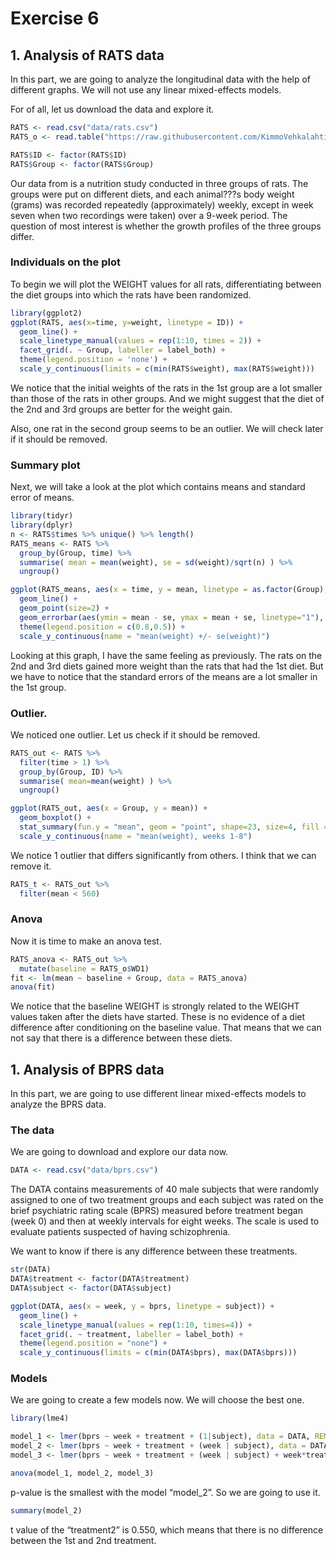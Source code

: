 # Exercise 6

## 1. Analysis of RATS data

In this part, we are going to analyze the longitudinal data with the help of different graphs. We will not use any linear mixed-effects models.

For of all, let us download the data and explore it. 

```r
RATS <- read.csv("data/rats.csv")
RATS_o <- read.table("https://raw.githubusercontent.com/KimmoVehkalahti/MABS/master/Examples/data/rats.txt", header = TRUE, sep = '\t')

RATS$ID <- factor(RATS$ID)
RATS$Group <- factor(RATS$Group)
```

Our data from is a nutrition study conducted in three groups of rats. The groups were put on different diets, and each animal???s body weight (grams) was recorded repeatedly (approximately) weekly, except in week seven when two recordings were taken) over a 9-week period. The question of most interest is whether the growth profiles of the three groups differ.

### Individuals on the plot

To begin we will plot the WEIGHT values for all rats, differentiating between the diet groups into which the rats have been randomized.

```r
library(ggplot2)
ggplot(RATS, aes(x=time, y=weight, linetype = ID)) +
  geom_line() +
  scale_linetype_manual(values = rep(1:10, times = 2)) +
  facet_grid(. ~ Group, labeller = label_both) +
  theme(legend.position = 'none') +
  scale_y_continuous(limits = c(min(RATS$weight), max(RATS$weight)))
```

We notice that the initial weights of the rats in the 1st group are a lot smaller than those of the rats in other groups. And we might suggest that the diet of the 2nd and 3rd groups are better for the weight gain.

Also, one rat in the second group seems to be an outlier. We will check later if it should be removed.

### Summary plot

Next, we will take a look at the plot which contains means and standard error of means. 

```r
library(tidyr)
library(dplyr)
n <- RATS$times %>% unique() %>% length()
RATS_means <- RATS %>%
  group_by(Group, time) %>%
  summarise( mean = mean(weight), se = sd(weight)/sqrt(n) ) %>%
  ungroup()

ggplot(RATS_means, aes(x = time, y = mean, linetype = as.factor(Group), shape = as.factor(Group))) +
  geom_line() +
  geom_point(size=2) +
  geom_errorbar(aes(ymin = mean - se, ymax = mean + se, linetype="1"), width=0.3) +
  theme(legend.position = c(0.8,0.5)) +
  scale_y_continuous(name = "mean(weight) +/- se(weight)")
```
Looking at this graph, I have the same feeling as previously. The rats on the 2nd and 3rd diets gained more weight than the rats that had the 1st diet. But we have to notice that the standard errors of the means are a lot smaller in the 1st group.   

### Outlier. 

We noticed one outlier. Let us check if it should be removed. 

```r
RATS_out <- RATS %>%
  filter(time > 1) %>%
  group_by(Group, ID) %>%
  summarise( mean=mean(weight) ) %>%
  ungroup()

ggplot(RATS_out, aes(x = Group, y = mean)) +
  geom_boxplot() +
  stat_summary(fun.y = "mean", geom = "point", shape=23, size=4, fill = "white") +
  scale_y_continuous(name = "mean(weight), weeks 1-8")
```
We notice 1 outlier that differs significantly from others. I think that we can remove it.  

```r
RATS_t <- RATS_out %>%
  filter(mean < 560) 
```

### Anova
Now it is time to make an anova test.
```r
RATS_anova <- RATS_out %>%
  mutate(baseline = RATS_o$WD1) 
fit <- lm(mean ~ baseline + Group, data = RATS_anova)
anova(fit)
```
We notice that the baseline WEIGHT is strongly related to the WEIGHT values taken after the diets have started. These is no evidence of a diet difference after conditioning on the baseline value. That means that we can not say that there is a difference between these diets. 

## 1. Analysis of BPRS data

In this part, we are going to use different linear mixed-effects models to analyze the BPRS data.

### The data
We are going to download and explore our data now. 
```r
DATA <- read.csv("data/bprs.csv")
```
The DATA contains measurements of 40 male subjects that were randomly assigned to one of two treatment groups and each subject was rated on the brief psychiatric rating scale (BPRS) measured before treatment began (week 0) and then at weekly intervals for eight weeks. The scale is used to evaluate patients suspected of having schizophrenia.

We want to know if there is any difference between these treatments.

```r
str(DATA)
DATA$treatment <- factor(DATA$treatment)
DATA$subject <- factor(DATA$subject)
```

```r
ggplot(DATA, aes(x = week, y = bprs, linetype = subject)) +
  geom_line() +
  scale_linetype_manual(values = rep(1:10, times=4)) +
  facet_grid(. ~ treatment, labeller = label_both) +
  theme(legend.position = "none") + 
  scale_y_continuous(limits = c(min(DATA$bprs), max(DATA$bprs)))
```

### Models
We are going to create a few models now. We will choose the best one.
```r
library(lme4)

model_1 <- lmer(bprs ~ week + treatment + (1|subject), data = DATA, REML = FALSE)
model_2 <- lmer(bprs ~ week + treatment + (week | subject), data = DATA, REML = FALSE)
model_3 <- lmer(bprs ~ week + treatment + (week | subject) + week*treatment, data = DATA, REML = FALSE)

anova(model_1, model_2, model_3)
```
p-value is the smallest with the model "model_2". So we are going to use it. 
```r
summary(model_2)
```

t value of the "treatment2" is 0.550, which means that there is no difference between the 1st and 2nd treatment. 